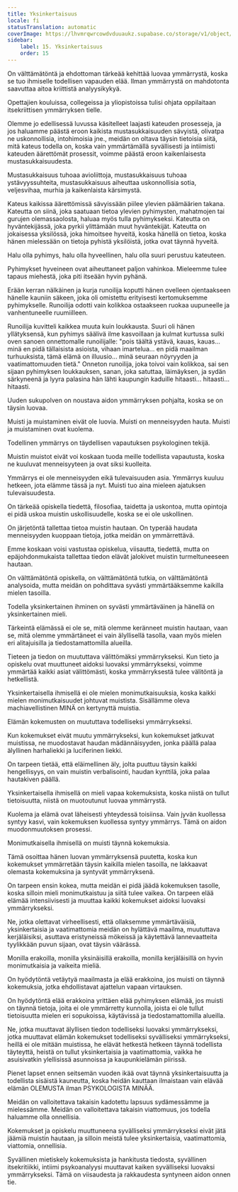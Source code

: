 ```yaml
---
title: Yksinkertaisuus
locale: fi
statusTranslation: automatic
coverImage: https://lhvmrqwrcowdvduuaukz.supabase.co/storage/v1/object/public/strapi-uploads/small_cover-educacion-fundamental.webp-2d51a7828a2b1309555be27f7e2a61a0.webp
sidebar:
    label: 15. Yksinkertaisuus
    order: 15
---
```

On välttämätöntä ja ehdottoman tärkeää kehittää luovaa ymmärrystä, koska se tuo ihmiselle todellisen vapauden elää. Ilman ymmärrystä on mahdotonta saavuttaa aitoa kriittistä analyysikykyä.

Opettajien kouluissa, collegeissa ja yliopistoissa tulisi ohjata oppilaitaan itsekriittisen ymmärryksen tielle.

Olemme jo edellisessä luvussa käsitelleet laajasti kateuden prosesseja, ja jos haluamme päästä eroon kaikista mustasukkaisuuden sävyistä, olivatpa ne uskonnollisia, intohimoisia jne., meidän on oltava täysin tietoisia siitä, mitä kateus todella on, koska vain ymmärtämällä syvällisesti ja intiimisti kateuden äärettömät prosessit, voimme päästä eroon kaikenlaisesta mustasukkaisuudesta.

Mustasukkaisuus tuhoaa avioliittoja, mustasukkaisuus tuhoaa ystävyyssuhteita, mustasukkaisuus aiheuttaa uskonnollisia sotia, veljesvihaa, murhia ja kaikenlaista kärsimystä.

Kateus kaikissa äärettömissä sävyissään piilee ylevien päämäärien takana. Kateutta on siinä, joka saatuaan tietoa ylevien pyhimysten, mahatmojen tai gurujen olemassaolosta, haluaa myös tulla pyhimykseksi. Kateutta on hyväntekijässä, joka pyrkii ylittämään muut hyväntekijät. Kateutta on jokaisessa yksilössä, joka himoitsee hyveitä, koska hänellä on tietoa, koska hänen mielessään on tietoja pyhistä yksilöistä, jotka ovat täynnä hyveitä.

Halu olla pyhimys, halu olla hyveellinen, halu olla suuri perustuu kateuteen.

Pyhimykset hyveineen ovat aiheuttaneet paljon vahinkoa. Mieleemme tulee tapaus miehestä, joka piti itseään hyvin pyhänä.

Erään kerran nälkäinen ja kurja runoilija koputti hänen ovelleen ojentaakseen hänelle kauniin säkeen, joka oli omistettu erityisesti kertomuksemme pyhimykselle. Runoilija odotti vain kolikkoa ostaakseen ruokaa uupuneelle ja vanhentuneelle ruumiilleen.

Runoilija kuvitteli kaikkea muuta kuin loukkausta. Suuri oli hänen yllätyksensä, kun pyhimys säälivä ilme kasvoillaan ja kulmat kurtussa sulki oven sanoen onnettomalle runoilijalle: "pois täältä ystävä, kauas, kauas... minä en pidä tällaisista asioista, vihaan imartelua... en pidä maailman turhuuksista, tämä elämä on illuusio... minä seuraan nöyryyden ja vaatimattomuuden tietä." Onneton runoilija, joka toivoi vain kolikkoa, sai sen sijaan pyhimyksen loukkauksen, sanan, joka satuttaa, läimäyksen, ja sydän särkyneenä ja lyyra palasina hän lähti kaupungin kaduille hitaasti... hitaasti... hitaasti.

Uuden sukupolven on noustava aidon ymmärryksen pohjalta, koska se on täysin luovaa.

Muisti ja muistaminen eivät ole luovia. Muisti on menneisyyden hauta. Muisti ja muistaminen ovat kuolema.

Todellinen ymmärrys on täydellisen vapautuksen psykologinen tekijä.

Muistin muistot eivät voi koskaan tuoda meille todellista vapautusta, koska ne kuuluvat menneisyyteen ja ovat siksi kuolleita.

Ymmärrys ei ole menneisyyden eikä tulevaisuuden asia. Ymmärrys kuuluu hetkeen, jota elämme tässä ja nyt. Muisti tuo aina mieleen ajatuksen tulevaisuudesta.

On tärkeää opiskella tiedettä, filosofiaa, taidetta ja uskontoa, mutta opintoja ei pidä uskoa muistin uskollisuudelle, koska se ei ole uskollinen.

On järjetöntä tallettaa tietoa muistin hautaan. On typerää haudata menneisyyden kuoppaan tietoja, jotka meidän on ymmärrettävä.

Emme koskaan voisi vastustaa opiskelua, viisautta, tiedettä, mutta on epäjohdonmukaista tallettaa tiedon elävät jalokivet muistin turmeltuneeseen hautaan.

On välttämätöntä opiskella, on välttämätöntä tutkia, on välttämätöntä analysoida, mutta meidän on pohdittava syvästi ymmärtääksemme kaikilla mielen tasoilla.

Todella yksinkertainen ihminen on syvästi ymmärtäväinen ja hänellä on yksinkertainen mieli.

Tärkeintä elämässä ei ole se, mitä olemme keränneet muistin hautaan, vaan se, mitä olemme ymmärtäneet ei vain älyllisellä tasolla, vaan myös mielen eri alitajuisilla ja tiedostamattomilla alueilla.

Tieteen ja tiedon on muututtava välittömäksi ymmärrykseksi. Kun tieto ja opiskelu ovat muuttuneet aidoksi luovaksi ymmärrykseksi, voimme ymmärtää kaikki asiat välittömästi, koska ymmärryksestä tulee välitöntä ja hetkellistä.

Yksinkertaisella ihmisellä ei ole mielen monimutkaisuuksia, koska kaikki mielen monimutkaisuudet johtuvat muistista. Sisällämme oleva machiavellistinen MINÄ on kertynyttä muistia.

Elämän kokemusten on muututtava todelliseksi ymmärrykseksi.

Kun kokemukset eivät muutu ymmärrykseksi, kun kokemukset jatkuvat muistissa, ne muodostavat haudan mädännäisyyden, jonka päällä palaa älyllinen harhaliekki ja luciferinen liekki.

On tarpeen tietää, että eläimellinen äly, jolta puuttuu täysin kaikki hengellisyys, on vain muistin verbalisointi, haudan kynttilä, joka palaa hautakiven päällä.

Yksinkertaisella ihmisellä on mieli vapaa kokemuksista, koska niistä on tullut tietoisuutta, niistä on muotoutunut luovaa ymmärrystä.

Kuolema ja elämä ovat läheisesti yhteydessä toisiinsa. Vain jyvän kuollessa syntyy kasvi, vain kokemuksen kuollessa syntyy ymmärrys. Tämä on aidon muodonmuutoksen prosessi.

Monimutkaisella ihmisellä on muisti täynnä kokemuksia.

Tämä osoittaa hänen luovan ymmärryksensä puutetta, koska kun kokemukset ymmärretään täysin kaikilla mielen tasoilla, ne lakkaavat olemasta kokemuksina ja syntyvät ymmärryksenä.

On tarpeen ensin kokea, mutta meidän ei pidä jäädä kokemuksen tasolle, koska silloin mieli monimutkaistuu ja siitä tulee vaikea. On tarpeen elää elämää intensiivisesti ja muuttaa kaikki kokemukset aidoksi luovaksi ymmärrykseksi.

Ne, jotka olettavat virheellisesti, että ollaksemme ymmärtäväisiä, yksinkertaisia ja vaatimattomia meidän on hylättävä maailma, muututtava kerjäläisiksi, asuttava eristyneissä mökeissä ja käytettävä lannevaatteita tyylikkään puvun sijaan, ovat täysin väärässä.

Monilla erakoilla, monilla yksinäisillä erakoilla, monilla kerjäläisillä on hyvin monimutkaisia ja vaikeita mieliä.

On hyödytöntä vetäytyä maailmasta ja elää erakkoina, jos muisti on täynnä kokemuksia, jotka ehdollistavat ajattelun vapaan virtauksen.

On hyödytöntä elää erakkoina yrittäen elää pyhimyksen elämää, jos muisti on täynnä tietoja, joita ei ole ymmärretty kunnolla, joista ei ole tullut tietoisuutta mielen eri sopukoissa, käytävissä ja tiedostamattomilla alueilla.

Ne, jotka muuttavat älyllisen tiedon todelliseksi luovaksi ymmärrykseksi, jotka muuttavat elämän kokemukset todelliseksi syvälliseksi ymmärrykseksi, heillä ei ole mitään muistissa, he elävät hetkestä hetkeen täynnä todellista täyteyttä, heistä on tullut yksinkertaisia ja vaatimattomia, vaikka he asuisivatkin ylellisissä asunnoissa ja kaupunkielämän piirissä.

Pienet lapset ennen seitsemän vuoden ikää ovat täynnä yksinkertaisuutta ja todellista sisäistä kauneutta, koska heidän kauttaan ilmaistaan vain elävää elämän OLEMUSTA ilman PSYKOLOGISTA MINÄÄ.

Meidän on valloitettava takaisin kadotettu lapsuus sydämessämme ja mielessämme. Meidän on valloitettava takaisin viattomuus, jos todella haluamme olla onnellisia.

Kokemukset ja opiskelu muuttuneena syvälliseksi ymmärrykseksi eivät jätä jäämiä muistin hautaan, ja silloin meistä tulee yksinkertaisia, vaatimattomia, viattomia, onnellisia.

Syvällinen mietiskely kokemuksista ja hankitusta tiedosta, syvällinen itsekritiikki, intiimi psykoanalyysi muuttavat kaiken syvälliseksi luovaksi ymmärrykseksi. Tämä on viisaudesta ja rakkaudesta syntyneen aidon onnen tie.

